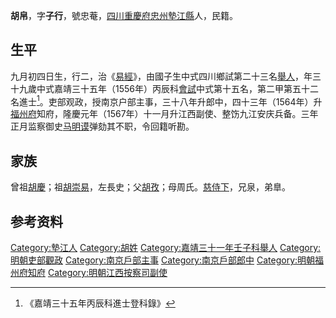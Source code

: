 {{明清人物信息框
| 姓名 = 胡帛
| 原名 =
| 圖片名稱= 
| 圖片大小 =
| 圖片說明 = 
| 最高職務 =江西按察司副使
| 國家 = 大明 
| 爵位 =
| 籍貫 = [[四川|四川]][[重慶府|重慶府]][[忠州|忠州]][[墊江縣|墊江縣]]
| 族裔 = 
| 字號 = 
| 諡號 =
| 出生日期 = 丁丑年九月初四日
| 出生地點 = 
| 逝世日期 = 卒年不詳 
| 逝世地點 =
| 墓葬 =
| 配偶 = 娶蕭氏，封安人、加恭人
| 親屬 = （子）良士、良佐、良工
| 出身 =
* 嘉靖三十一年壬子科舉人
* 嘉靖三十五年丙辰科進士出身
| 經歷 =
| 著作 = 
}}
'''胡帛'''{{BD|1517年||？年||}}，字'''子行'''，號忠菴，[[四川|四川]][[重慶府|重慶府]][[忠州|忠州]][[墊江縣|墊江縣]]人，民籍。

==生平==
九月初四日生，行二，治《[[易經|易經]]》，由國子生中式四川鄉試第二十三名[[舉人|舉人]]，年三十九歲中式嘉靖三十五年（1556年）丙辰科[[會試|會試]]中式第十五名，第二甲第五十二名進士<ref>《嘉靖三十五年丙辰科進士登科錄》</ref>。吏部观政，授南京户部主事，三十八年升郎中，四十三年（1564年）升[[福州府|福州府]]知府，隆慶元年（1567年）十一月升江西副使、整饬九江安庆兵备。三年正月监察御史[[马明谟|马明谟]]弹劾其不职，令回籍听勘。

==家族== 
曾祖[[胡慶|胡慶]]；祖[[胡崇易|胡崇易]]，左長史；父[[胡孜|胡孜]]；母周氏。[[慈侍下|慈侍下]]，兄泉，弟臯。

== 参考资料 ==
{{reflist}}

{{嘉靖三十五年丙辰科殿试金榜}}

{{明朝人物小作品}}
{{Authority control}}
{{DEFAULTSORT:}}
[[Category:墊江人|Category:墊江人]]
[[Category:胡姓|Category:胡姓]]
[[Category:嘉靖三十一年壬子科舉人|Category:嘉靖三十一年壬子科舉人]]
[[Category:明朝吏部觀政|Category:明朝吏部觀政]]
[[Category:南京戶部主事|Category:南京戶部主事]]
[[Category:南京戶部郎中|Category:南京戶部郎中]]
[[Category:明朝福州府知府|Category:明朝福州府知府]]
[[Category:明朝江西按察司副使|Category:明朝江西按察司副使]]